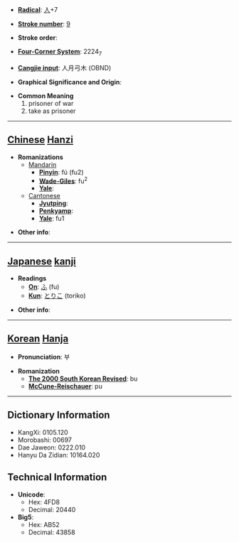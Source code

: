 * '''[[Wiktionary:Chinese radical index| Radical]]''': [[Wiktionary:Chinese radical index 人|人]]+7

* '''[[Wiktionary:Chinese total strokes index|Stroke number]]''': [[Wiktionary:Chinese total strokes index 9|9]]

* '''Stroke order''': 

* '''[[Wiktionary:Chinese four corner index|Four-Corner System]]''': 2224<sub>7</sub>

* '''[[Wiktionary:Chinese Cangjie index|Cangjie input]]''': 人月弓木 (OBND)

* '''Graphical Significance and Origin''': 

* '''Common Meaning'''
*#prisoner of war
*# take as prisoner


----

== [[Chinese]] [[Hanzi]] ==

* '''Romanizations'''
** [[Mandarin]]
*** '''[[Pinyin]]''': fú (fu2)
*** '''[[Wade-Giles]]''': fu<sup>2</sup>
*** '''[[Yale]]''': 
**[[Cantonese]]
***'''[[Jyutping]]''':
***'''[[Penkyamp]]''': 
***'''[[Yale]]''': fu1

* '''Other info''': 

----

== [[Japanese]] [[kanji]] ==

* '''Readings'''
** '''[[On]]''': [[ふ]] (fu)
** '''[[Kun]]''': [[とりこ]] (toriko)

* '''Other info''':  

----

== [[Korean]] [[Hanja]] ==

* '''Pronunciation''': 부

* '''Romanization'''
** '''[[The 2000 South Korean Revised Romanization|The 2000 South Korean Revised]]''': bu
** '''[[McCune-Reischauer]]''': pu

----

== Dictionary Information ==

* KangXi: 0105.120
* Morobashi: 00697
* Dae Jaweon: 0222.010
* Hanyu Da Zidian: 10164.020

== Technical Information ==

* '''Unicode''':
** Hex: 4FD8
** Decimal: 20440
* '''Big5''':
** Hex: AB52
** Decimal: 43858